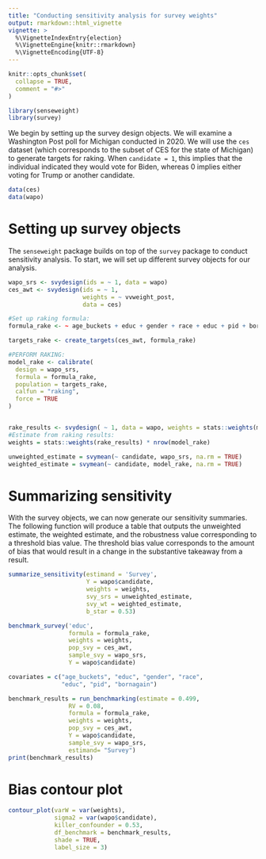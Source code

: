 ```yaml
---
title: "Conducting sensitivity analysis for survey weights"
output: rmarkdown::html_vignette
vignette: >
  %\VignetteIndexEntry{election}
  %\VignetteEngine{knitr::rmarkdown}
  %\VignetteEncoding{UTF-8}
---
```


```r
knitr::opts_chunk$set(
  collapse = TRUE,
  comment = "#>"
)
```

```r
library(senseweight)
library(survey)
```

We begin by setting up the survey design objects. We will examine a Washington Post poll for Michigan conducted in 2020. We will use the `ces` dataset (which corresponds to the subset of CES for the state of Michigan) to generate targets for raking. When `candidate = 1`, this implies that the individual indicated they would vote for Biden, whereas 0 implies either voting for Trump or another candidate.

```r
data(ces)
data(wapo)
```

# Setting up survey objects 

The `senseweight` package builds on top of the `survey` package to conduct sensitivity analysis. To start, we will set up different survey objects for our analysis. 

```r
wapo_srs <- svydesign(ids = ~ 1, data = wapo)
ces_awt <- svydesign(ids = ~ 1,
                     weights = ~ vvweight_post,
                     data = ces)

#Set up raking formula:
formula_rake <- ~ age_buckets + educ + gender + race + educ + pid + bornagain

targets_rake <- create_targets(ces_awt, formula_rake)

#PERFORM RAKING:
model_rake <- calibrate(
  design = wapo_srs,
  formula = formula_rake,
  population = targets_rake,
  calfun = "raking",
  force = TRUE
)


rake_results <- svydesign( ~ 1, data = wapo, weights = stats::weights(model_rake))
#Estimate from raking results:
weights = stats::weights(rake_results) * nrow(model_rake)

unweighted_estimate = svymean(~ candidate, wapo_srs, na.rm = TRUE)
weighted_estimate = svymean(~ candidate, model_rake, na.rm = TRUE)

```

# Summarizing sensitivity 

With the survey objects, we can now generate our sensitivity summaries. The following function will produce a table that outputs the unweighted estimate, the weighted estimate, and the robustness value corresponding to a threshold bias value. The threshold bias value corresponds to the amount of bias that would result in a change in the substantive takeaway from a result. 

```r
summarize_sensitivity(estimand = 'Survey',
                      Y = wapo$candidate,
                      weights = weights,
                      svy_srs = unweighted_estimate, 
                      svy_wt = weighted_estimate,
                      b_star = 0.53)

```


```r
benchmark_survey('educ', 
                 formula = formula_rake,
                 weights = weights,
                 pop_svy = ces_awt,
                 sample_svy = wapo_srs,
                 Y = wapo$candidate)
```

```r
covariates = c("age_buckets", "educ", "gender", "race",
               "educ", "pid", "bornagain")

benchmark_results = run_benchmarking(estimate = 0.499,
                 RV = 0.08,
                 formula = formula_rake,
                 weights = weights,
                 pop_svy = ces_awt,
                 Y = wapo$candidate,
                 sample_svy = wapo_srs,
                 estimand= "Survey")
print(benchmark_results)

```

# Bias contour plot

```r
contour_plot(varW = var(weights), 
             sigma2 = var(wapo$candidate),
             killer_confounder = 0.53, 
             df_benchmark = benchmark_results,
             shade = TRUE, 
             label_size = 3)
```